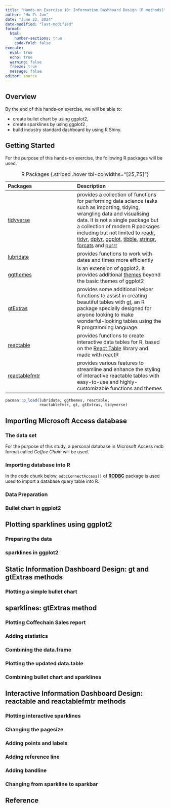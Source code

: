 ```yaml
---
title: "Hands-on Exercise 10: Information Dashboard Design (R methods)"
author: "Ho Zi Jun"
date: "June 22, 2024"
date-modified: "last-modified"
format: 
  html:
    number-sections: true
    code-fold: false
execute:
  eval: true
  echo: true
  warning: false
  freeze: true
  message: false
editor: source
---
```


## Overview

By the end of this hands-on exercise, we will be able to:

-   create bullet chart by using ggplot2,
-   create sparklines by using ggplot2 ,
-   build industry standard dashboard by using R Shiny.

## Getting Started

For the purpose of this hands-on exercise, the following R packages will be used.

| Packages                                                            | Description                                                                                                                                                                                                                                                                                                                                                                                                                                                                                                                                                                |
|:------------------------------|:----------------------------------------|
| [tidyverse](https://www.tidyverse.org/)                             | provides a collection of functions for performing data science tasks such as importing, tidying, wrangling data and visualising data. It is not a single package but a collection of modern R packages including but not limited to [readr](https://readr.tidyverse.org/), [tidyr](https://tidyr.tidyverse.org/), [dplyr](https://dplyr.tidyverse.org/), [ggplot](https://ggplot2.tidyverse.org/), [tibble](https://tibble.tidyverse.org/), [stringr](https://stringr.tidyverse.org/), [forcats](https://forcats.tidyverse.org/) and [purrr](https://purrr.tidyverse.org/) |
| [lubridate](https://lubridate.tidyverse.org/)                       | provides functions to work with dates and times more efficiently                                                                                                                                                                                                                                                                                                                                                                                                                                                                                                           |
| [ggthemes](https://jrnold.github.io/ggthemes/)                      | is an extension of ggplot2. It provides additional [themes](https://yutannihilation.github.io/allYourFigureAreBelongToUs/ggthemes/) beyond the basic themes of ggplot2                                                                                                                                                                                                                                                                                                                                                                                                     |
| [gtExtras](https://jthomasmock.github.io/gtExtras/index.html)       | provides some additional helper functions to assist in creating beautiful tables with [gt](https://gt.rstudio.com/), an R package specially designed for anyone looking to make wonderful-looking tables using the R programming language.                                                                                                                                                                                                                                                                                                                                 |
| [reactable](https://glin.github.io/reactable/index.html)            | provides functions to create interactive data tables for R, based on the [React Table](https://github.com/tanstack/table/tree/v7) library and made with [reactR](https://github.com/react-R/reactR)                                                                                                                                                                                                                                                                                                                                                                        |
| [reactablefmtr](https://kcuilla.github.io/reactablefmtr/index.html) | provides various features to streamline and enhance the styling of interactive reactable tables with easy-to-use and highly-customizable functions and themes                                                                                                                                                                                                                                                                                                                                                                                                              |

: R Packages {.striped .hover tbl-colwidths="\[25,75\]"}

```r
pacman::p_load(lubridate, ggthemes, reactable,
               reactablefmtr, gt, gtExtras, tidyverse)
```

## Importing Microsoft Access database

### The data set

For the purpose of this study, a personal database in Microsoft Access mdb format called *Coffee Chain* will be used.

### Importing database into R

In the code chunk below, `odbcConnectAccess()` of [**RODBC**](https://cran.r-project.org/web/packages/RODBC/index.html) package is used used to import a database query table into R.


### Data Preparation

### Bullet chart in ggplot2

## Plotting sparklines using ggplot2

### Preparing the data

### sparklines in ggplot2

## Static Information Dashboard Design: gt and gtExtras methods

### Plotting a simple bullet chart

## sparklines: gtExtras method

### Plotting Coffechain Sales report

### Adding statistics

### Combining the data.frame

### Plotting the updated data.table

### Combining bullet chart and sparklines

## Interactive Information Dashboard Design: reactable and reactablefmtr methods

### Plotting interactive sparklines

### Changing the pagesize

### Adding points and labels

### Adding reference line

### Adding bandline

### Changing from sparkline to sparkbar

## Reference
